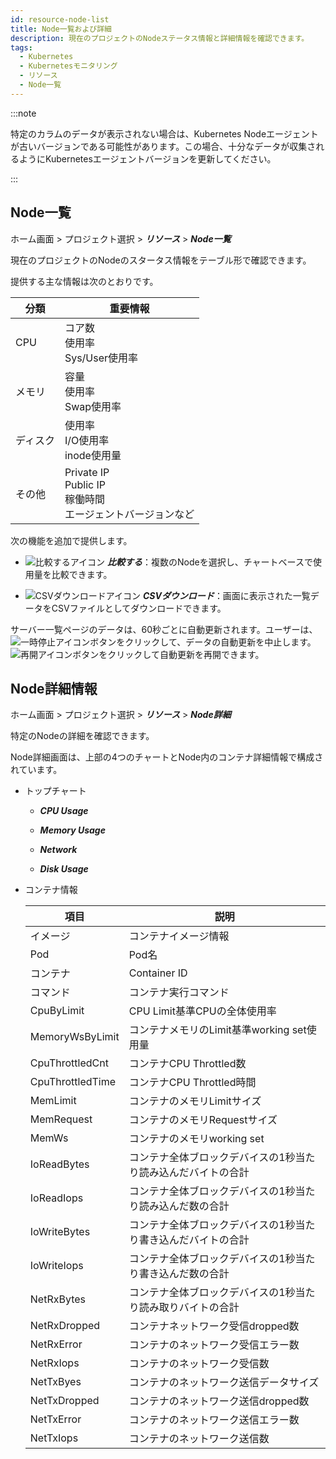 ```yaml
---
id: resource-node-list
title: Node一覧および詳細
description: 現在のプロジェクトのNodeステータス情報と詳細情報を確認できます。
tags:
  - Kubernetes
  - Kubernetesモニタリング
  - リソース
  - Node一覧
---
```


:::note

特定のカラムのデータが表示されない場合は、Kubernetes Nodeエージェントが古いバージョンである可能性があります。この場合、十分なデータが収集されるようにKubernetesエージェントバージョンを更新してください。 

:::

## Node一覧

ホーム画面 > プロジェクト選択 > **_リソース_** > **_Node一覧_**

現在のプロジェクトのNodeのスタータス情報をテーブル形で確認できます。

<ImgLang img='whatap_kubernetes_resource_node_list.png' desc='ノードリスト' />

提供する主な情報は次のとおりです。

| 分類     | 重要情報                                                  |
| ------ | ----------------------------------------------------- |
| CPU    | コア数<br/>使用率<br/>Sys/User使用率                           |
| メモリ    | 容量<br/>使用率<br/>Swap使用率                                |
| ディスク   | 使用率<br/>I/O使用率<br/>inode使用量                           |
| その他    | Private IP<br/>Public IP<br/>稼働時間<br/>エージェントバージョンなど   |

次の機能を追加で提供します。

-   ![比較するアイコン](/img/ico-compare.svg) **_比較する_**：複数のNodeを選択し、チャートベースで使用量を比較できます。

-   ![CSVダウンロードアイコン](/img/ico-csv.svg) **_CSVダウンロード_**：画面に表示された一覧データをCSVファイルとしてダウンロードできます。

サーバー一覧ページのデータは、60秒ごとに自動更新されます。ユーザーは、![一時停止アイコン](/img/ico-pause.svg)ボタンをクリックして、データの自動更新を中止します。![再開アイコン](/img/ico-play-time.svg)ボタンをクリックして自動更新を再開できます。

## Node詳細情報

ホーム画面 > プロジェクト選択 > **_リソース_** > **_Node詳細_**

特定のNodeの詳細を確認できます。

<ImgLang img='whatap_kubernetes_resource_node_detail.png' desc='ノード詳細情報' />

Node詳細画面は、上部の4つのチャートとNode内のコンテナ詳細情報で構成されています。

-   トップチャート

    -   **_CPU Usage_**

    -   **_Memory Usage_**

    -   **_Network_**

    -   **_Disk Usage_**

-   コンテナ情報

    | 項目               | 説明                                                |
    | ---------------- | ------------------------------------------------- |
    | イメージ             | コンテナイメージ情報                                        |
    | Pod              | Pod名                                              |
    | コンテナ             | Container ID                                      |
    | コマンド             | コンテナ実行コマンド                                        |
    | CpuByLimit       | CPU Limit基準CPUの全体使用率                              |
    | MemoryWsByLimit  | コンテナメモリのLimit基準working set使用量                     |
    | CpuThrottledCnt  | コンテナCPU Throttled数                                |
    | CpuThrottledTime | コンテナCPU Throttled時間                               |
    | MemLimit         | コンテナのメモリLimitサイズ                                  |
    | MemRequest       | コンテナのメモリRequestサイズ                                |
    | MemWs            | コンテナのメモリworking set                               |
    | IoReadBytes      | コンテナ全体ブロックデバイスの1秒当たり読み込んだバイトの合計                   |
    | IoReadIops       | コンテナ全体ブロックデバイスの1秒当たり読み込んだ数の合計                     |
    | IoWriteBytes     | コンテナ全体ブロックデバイスの1秒当たり書き込んだバイトの合計                   |
    | IoWriteIops      | コンテナ全体ブロックデバイスの1秒当たり書き込んだ数の合計                     |
    | NetRxBytes       | コンテナ全体ブロックデバイスの1秒当たり読み取りバイトの合計                    |
    | NetRxDropped     | コンテナネットワーク受信dropped数                              |
    | NetRxError       | コンテナのネットワーク受信エラー数                                 |
    | NetRxIops        | コンテナのネットワーク受信数                                    |
    | NetTxByes        | コンテナのネットワーク送信データサイズ                               |
    | NetTxDropped     | コンテナのネットワーク送信dropped数                             |
    | NetTxError       | コンテナのネットワーク送信エラー数                                 |
    | NetTxIops        | コンテナのネットワーク送信数                                    |
